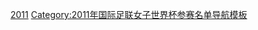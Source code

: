 {{National squad
 | name      = 2011年女子世界盃足球賽日本參賽名單
 | bg        = #0202FF
 | fg        = white
 |bordercolor= #0202FF
 | country   = 日本
 | comp link = 2011年女子世界盃足球賽
 | comp      = 2011年女子世界盃足球賽（冠軍）
 | gender    = female
 | p1        = [[山鄉望]]
 | p2        = [[近賀由香里]]
 | p3        = [[岩清水梓]]
 | p4        = [[熊谷紗希]]
 | p5        = [[矢野喬子]]
 | p6        = [[阪口夢穗]]
 | p7        = [[安藤梢]]
 | p8        = [[宮間綾]]
 | p9        = [[川澄奈穗美]]
 | p10       = [[泽穗希]] [[File:Captain sports.svg|10px]]
 | p11       = [[大野忍]]
 | p12       = [[福元美穗]]
 | p13       = [[宇津木瑠美]]
 | p14       = [[上尾野邊惠]]
 | p15       = [[鮫島彩]]
 | p16       = [[田中明日菜]]
 | p17       = [[永里優季]]
 | p18       = [[丸山桂里奈]]
 | p19       = [[高瀨愛實]]
 | p20       = [[岩渕真奈]]
 | p21       = [[海堀步]]
 | coach     = [[佐佐木則夫]]
}}<noinclude>
[[Category:日本国家女子足球队模板|2011]]
[[Category:2011年国际足联女子世界杯参赛名单导航模板]]
</noinclude>